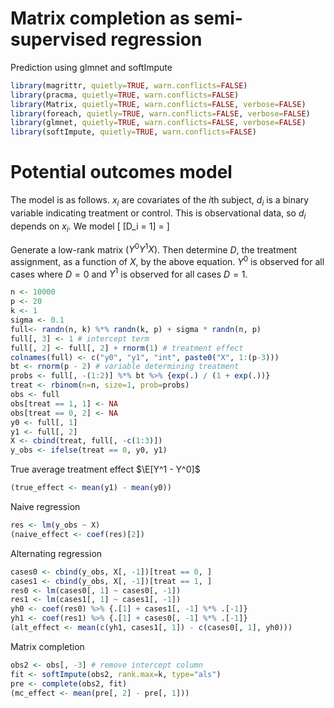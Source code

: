 Matrix completion as semi-supervised regression
========================================================

Prediction using glmnet and softImpute
```r
library(magrittr, quietly=TRUE, warn.conflicts=FALSE)
library(pracma, quietly=TRUE, warn.conflicts=FALSE)
library(Matrix, quietly=TRUE, warn.conflicts=FALSE, verbose=FALSE)
library(foreach, quietly=TRUE, warn.conflicts=FALSE, verbose=FALSE)
library(glmnet, quietly=TRUE, warn.conflicts=FALSE, verbose=FALSE)
library(softImpute, quietly=TRUE, warn.conflicts=FALSE)
```

# Potential outcomes model

The model is as follows.  $x_i$ are covariates of the $i$th subject, $d_i$ is a binary variable indicating treatment or control.  This is observational data, so $d_i$ depends on $x_i$.  We model
\[
\text{Pr}[D_i = 1] = \frac{e^{x_i^T \beta}}{1 + e^{x_i^T \beta}}
\]

Generate a low-rank matrix $(Y^0 Y^1 X)$.  Then determine $D$, the treatment assignment, as a function of $X$, by the above equation.  $Y^0$ is observed for all cases where $D = 0$ and $Y^1$ is observed for all cases $D = 1$.

```r
n <- 10000
p <- 20
k <- 1
sigma <- 0.1
full<- randn(n, k) %*% randn(k, p) + sigma * randn(n, p)
full[, 3] <- 1 # intercept term
full[, 2] <- full[, 2] + rnorm(1) # treatment effect
colnames(full) <- c("y0", "y1", "int", paste0("X", 1:(p-3)))
bt <- rnorm(p - 2) # variable determining treatment
probs <- full[, -(1:2)] %*% bt %>% {exp(.) / (1 + exp(.))}
treat <- rbinom(n=n, size=1, prob=probs)
obs <- full
obs[treat == 1, 1] <- NA
obs[treat == 0, 2] <- NA
y0 <- full[, 1]
y1 <- full[, 2]
X <- cbind(treat, full[, -c(1:3)])
y_obs <- ifelse(treat == 0, y0, y1)
```

True average treatment effect $\E[Y^1 - Y^0]$
```r
(true_effect <- mean(y1) - mean(y0))
```

Naive regression
```r
res <- lm(y_obs ~ X)
(naive_effect <- coef(res)[2])
```

Alternating regression
```r
cases0 <- cbind(y_obs, X[, -1])[treat == 0, ]
cases1 <- cbind(y_obs, X[, -1])[treat == 1, ]
res0 <- lm(cases0[, 1] ~ cases0[, -1])
res1 <- lm(cases1[, 1] ~ cases1[, -1])
yh0 <- coef(res0) %>% {.[1] + cases1[, -1] %*% .[-1]}
yh1 <- coef(res1) %>% {.[1] + cases0[, -1] %*% .[-1]}
(alt_effect <- mean(c(yh1, cases1[, 1]) - c(cases0[, 1], yh0)))
```

Matrix completion
```r
obs2 <- obs[, -3] # remove intercept column
fit <- softImpute(obs2, rank.max=k, type="als")
pre <- complete(obs2, fit)
(mc_effect <- mean(pre[, 2] - pre[, 1]))
```


